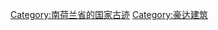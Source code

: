 {{Commonscat|Rijksmonumenten in Gouda}}

[[Category:南荷兰省的国家古迹|Category:南荷兰省的国家古迹]]
[[Category:豪达建筑|Category:豪达建筑]]